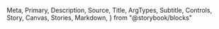   Meta,
  Primary,
  Description,
  Source,
  Title,
  ArgTypes,
  Subtitle,
  Controls,
  Story,
  Canvas,
  Stories,
  Markdown,
} from "@storybook/blocks"

<Meta of={TableSkeleton} />
<Title />
<Description of={TableSkeleton} />

```tsx
import { TableSkeleton } from "@einride/ui"
```

## Basic

<Description of={TableSkeleton.Basic} />
<Canvas of={TableSkeleton.Basic} />
<Controls of={TableSkeleton.Basic} />

## Predefined table head

<Description of={TableSkeleton.TableHead} />
<Canvas of={TableSkeleton.TableHead} />
<Controls of={TableSkeleton.TableHead} include={["rows"]} />
